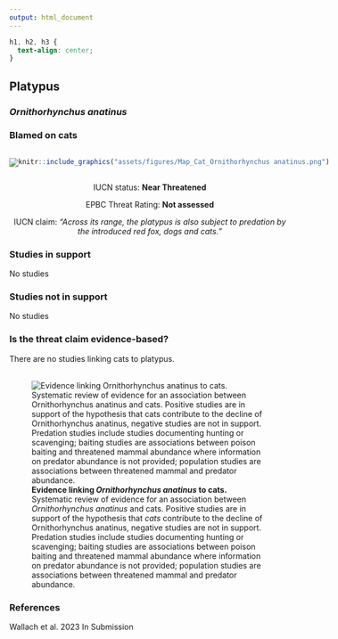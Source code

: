 ```yaml
---
output: html_document
---
```

```css
h1, h2, h3 {
  text-align: center;
}
```

## **Platypus**
### *Ornithorhynchus anatinus*
### Blamed on cats

:::: {style="display: flex;"}

[![](assets/photos/Ornithorhynchus anatinus.png)](https://www.inaturalist.org/photos/187603213?size=original)

::: {}

:::

::: {}
  ```r
  knitr::include_graphics("assets/figures/Map_Cat_Ornithorhynchus anatinus.png")
  ```
:::

::::
<center>
IUCN status: **Near Threatened**

EPBC Threat Rating: **Not assessed**

IUCN claim: *"Across its range, the platypus is also subject to predation by the introduced red fox, dogs and cats."*

</center>

### Studies in support

No studies

### Studies not in support

No studies

### Is the threat claim evidence-based?

There are no studies linking cats to platypus.
<br>
<br>

![**Evidence linking *Ornithorhynchus anatinus* to cats.** Systematic review of evidence for an association between *Ornithorhynchus anatinus* and cats. Positive studies are in support of the hypothesis that *cats* contribute to the decline of Ornithorhynchus anatinus, negative studies are not in support. Predation studies include studies documenting hunting or scavenging; baiting studies are associations between poison baiting and threatened mammal abundance where information on predator abundance is not provided; population studies are associations between threatened mammal and predator abundance.](assets/figures/Main_Evidence_Cat_Ornithorhynchus anatinus.png)

### References



Wallach et al. 2023 In Submission

